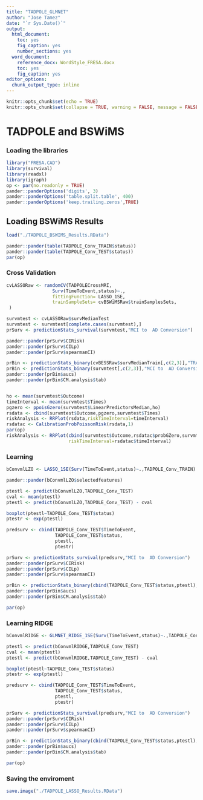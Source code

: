 ```yaml
---
title: "TADPOLE_GLMNET"
author: "Jose Tamez"
date: "`r Sys.Date()`"
output: 
  html_document: 
    toc: yes
    fig_caption: yes
    number_sections: yes
  word_document: 
    reference_docx: WordStyle_FRESA.docx
    toc: yes
    fig_caption: yes
editor_options:
  chunk_output_type: inline
---
```



```r
knitr::opts_chunk$set(echo = TRUE)
knitr::opts_chunk$set(collapse = TRUE, warning = FALSE, message = FALSE,comment = "#>")
```

# TADPOLE and BSWiMS

### Loading the libraries

```r
library("FRESA.CAD")
library(survival)
library(readxl)
library(igraph)
op <- par(no.readonly = TRUE)
pander::panderOptions('digits', 3)
pander::panderOptions('table.split.table', 400)
pander::panderOptions('keep.trailing.zeros',TRUE)

```

## Loading BSWiMS Results

```r

load("./TADPOLE_BSWIMS_Results.RData")

pander::pander(table(TADPOLE_Conv_TRAIN$status))
pander::pander(table(TADPOLE_Conv_TEST$status))
par(op)

```


### Cross Validation

```r

cvLASSORaw <- randomCV(TADPOLECrossMRI,
                 Surv(TimeToEvent,status)~.,
                 fittingFunction= LASSO_1SE,
                 trainSampleSets= cvBSWiMSRaw$trainSamplesSets,
 )

survmtest <- cvLASSORaw$survMedianTest
survmtest <- survmtest[complete.cases(survmtest),]
prSurv <- predictionStats_survival(survmtest,"MCI to  AD Conversion")

pander::pander(prSurv$CIRisk)
pander::pander(prSurv$CILp)
pander::pander(prSurv$spearmanCI)

prBin <- predictionStats_binary(cvBESSRaw$survMedianTrain[,c(2,3)],"TRAIN: MCI to  AD Conversion")
prBin <- predictionStats_binary(survmtest[,c(2,3)],"MCI to  AD Conversion")
pander::pander(prBin$aucs)
pander::pander(prBin$CM.analysis$tab)


ho <- mean(survmtest$Outcome)
timeInterval <- mean(survmtest$Times)
pgzero <- ppoisGzero(survmtest$LinearPredictorsMedian,ho)
rsdata <- cbind(survmtest$Outcome,pgzero,survmtest$Times)
riskAnalysis <- RRPlot(rsdata,riskTimeInterval=timeInterval)
rsdatac <- CalibrationProbPoissonRisk(rsdata,1)
par(op)
riskAnalysis <- RRPlot(cbind(survmtest$Outcome,rsdatac$probGZero,survmtest$Times),
                       riskTimeInterval=rsdatac$timeInterval)


```


### Learning

```r
bConvmlLZO <- LASSO_1SE(Surv(TimeToEvent,status)~.,TADPOLE_Conv_TRAIN)

pander::pander(bConvmlLZO$selectedfeatures)

ptestl <- predict(bConvmlLZO,TADPOLE_Conv_TEST)
cval <- mean(ptestl)
ptestl <- predict(bConvmlLZO,TADPOLE_Conv_TEST) - cval

boxplot(ptestl~TADPOLE_Conv_TEST$status)
ptestr <- exp(ptestl)

predsurv <- cbind(TADPOLE_Conv_TEST$TimeToEvent,
                  TADPOLE_Conv_TEST$status,
                  ptestl,
                  ptestr)

prSurv <- predictionStats_survival(predsurv,"MCI to  AD Conversion")
pander::pander(prSurv$CIRisk)
pander::pander(prSurv$CILp)
pander::pander(prSurv$spearmanCI)

prBin <- predictionStats_binary(cbind(TADPOLE_Conv_TEST$status,ptestl),"MCI to  AD Conversion")
pander::pander(prBin$aucs)
pander::pander(prBin$CM.analysis$tab)

par(op)

```



### Learning RIDGE

```r
bConvmlRIDGE <- GLMNET_RIDGE_1SE(Surv(TimeToEvent,status)~.,TADPOLE_Conv_TRAIN)

ptestl <- predict(bConvmlRIDGE,TADPOLE_Conv_TEST)
cval <- mean(ptestl)
ptestl <- predict(bConvmlRIDGE,TADPOLE_Conv_TEST) - cval

boxplot(ptestl~TADPOLE_Conv_TEST$status)
ptestr <- exp(ptestl)

predsurv <- cbind(TADPOLE_Conv_TEST$TimeToEvent,
                  TADPOLE_Conv_TEST$status,
                  ptestl,
                  ptestr)

prSurv <- predictionStats_survival(predsurv,"MCI to  AD Conversion")
pander::pander(prSurv$CIRisk)
pander::pander(prSurv$CILp)
pander::pander(prSurv$spearmanCI)

prBin <- predictionStats_binary(cbind(TADPOLE_Conv_TEST$status,ptestl),"MCI to  AD Conversion")
pander::pander(prBin$aucs)
pander::pander(prBin$CM.analysis$tab)

par(op)

```


### Saving the enviroment
```r
save.image("./TADPOLE_LASSO_Results.RData")


```

